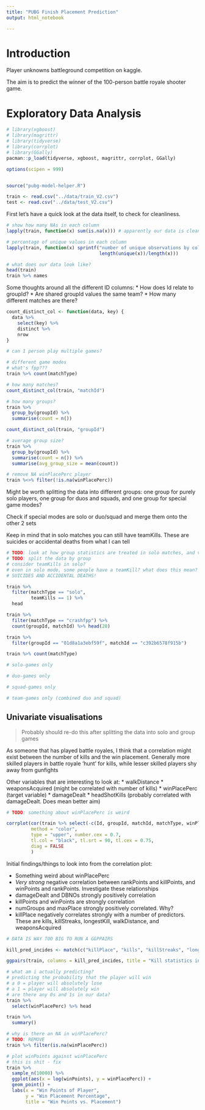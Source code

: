 ```yaml
---
title: "PUBG Finish Placement Prediction"
output: html_notebook

---
```


# Introduction

Player unknowns battleground competition on kaggle.

The aim is to predict the winner of the 100-person battle royale shooter game.


# Exploratory Data Analysis

```r

# library(xgboost)
# library(magrittr)
# library(tidyverse)
# library(corrplot)
# library(GGally)
pacman::p_load(tidyverse, xgboost, magrittr, corrplot, GGally)

options(scipen = 999)


source("pubg-model-helper.R")

```

```r

train <- read.csv("../data/train_V2.csv")
test <- read.csv("../data/test_V2.csv")

```


First let's have a quick look at the data itself, to check for cleanliness.

```r

# show how many NAs in each column
lapply(train, function(x) sum(is.na(x))) # apparently our data is clean!

# percentage of unique values in each column
lapply(train, function(x) sprintf("number of unique observations by column: %4f%%",
                                  length(unique(x))/length(x)))

# what does our data look like?
head(train)
train %>% names

```

Some thoughts around all the different ID columns:
* How does Id relate to groupId?
* Are shared groupId values the same team?
* How many different matches are there?

```r

count_distinct_col <- function(data, key) {
  data %>%
    select(key) %>%
    distinct %>%
    nrow
}

# can 1 person play multiple games?

# different game modes
# what's fpp???
train %>% count(matchType)

# how many matches?
count_distinct_col(train, "matchId")

# how many groups?
train %>%
  group_by(groupId) %>%
  summarise(count = n())

count_distinct_col(train, "groupId")

# average group size?
train %>%
  group_by(groupId) %>%
  summarise(count = n()) %>%
  summarise(avg_group_size = mean(count))


```

```r

# remove NA winPlacePerc player
train %<>% filter(!is.na(winPlacePerc))

```


Might be worth splitting the data into different groups: one group for purely solo players, one group for duos and squads, and one group for special game modes?

Check if special modes are solo or duo/squad and merge them onto the other 2 sets

Keep in mind that in solo matches you can still have teamKills. These are suicides or accidental deaths from what I can tell

```r
# TODO: look at how group statistics are treated in solo matches, and vice versa
# TODO: split the data by group
# consider teamKills in solo?
# even in solo mode, some people have a teamKill? what does this mean?
# SUICIDES AND ACCIDENTAL DEATHS!

train %>% 
  filter(matchType == "solo",
         teamKills == 1) %>%
  head

train %>%
  filter(matchType == "crashfpp") %>%
  count(groupId, matchId) %>% head(20)

train %>% 
  filter(groupId == "01d8a1a3ebf59f", matchId == "c392b6578f915b")
```

```r

train %>% count(matchType)

# solo-games only

# duo-games only

# squad-games only

# team-games only (combined duo and squad)

```


## Univariate visualisations

> Probably should re-do this after splitting the data into solo and group games

As someone that has played battle royales, I think that a correlation might exist between the number of kills and the win placement. Generally more skilled players in battle royale 'hunt' for kills, while lesser skilled players shy away from gunfights

Other variables that are interesting to look at:
* walkDistance
* weaponsAcquired (might be correlated with number of kills)
* winPlacePerc (target variable)
* damageDealt
* headShotKills (probably correlated with damageDealt. Does mean better aim)


```r

# TODO: something about winPlacePerc is weird

corrplot(cor(train %>% select(-c(Id, groupId, matchId, matchType, winPlacePerc))),
         method = "color",
         type = "upper", number.cex = 0.7,
         tl.col = "black", tl.srt = 90, tl.cex = 0.75,
         diag = FALSE
         )

```

Initial findings/things to look into from the correlation plot:

* Something weird about winPlacePerc
* _Very strong_ negative correlation between rankPoints and killPoints, and winPoints and rankPoints. Investigate these relationships
* damageDealt and DBNOs strongly positively correlation
* killPoints and winPoints are strongly correlation
* numGroups and maxPlace strongly positively correlated. Why?
* killPlace negatively correlates strongly with a number of predictors. These are kills, killStreaks, longestKill, walkDistance, and weaponsAcquired

```r

# DATA IS WAY TOO BIG TO RUN A GGPPAIRS

kill_pred_incides <- match(c("killPlace", "kills", "killStreaks", "longestKill", "walkDistance", "weaponsAcquired"), names(train))

ggpairs(train, columns = kill_pred_incides, title = "Kill statistics investigation")

```

```r
# what am i actually predicting?
# predicting the probability that the player will win
# a 0 = player will absolutely lose
# a 1 = player will absolutely win
# are there any 0s and 1s in our data?
train %>%
  select(winPlacePerc) %>% head

train %>%
  summary()

# why is there an NA in winPlacePerc?
# TODO: REMOVE
train %>% filter(is.na(winPlacePerc))

# plot winPoints against winPlacePerc
# this is shit - fix
train %>%
  sample_n(10000) %>%
  ggplot(aes(x = log(winPoints), y = winPlacePerc)) +
  geom_point() +
  labs(x = "Win Points of Player",
       y = "Win Placement Percentage",
       title = "Win Points vs. Placement")

```


